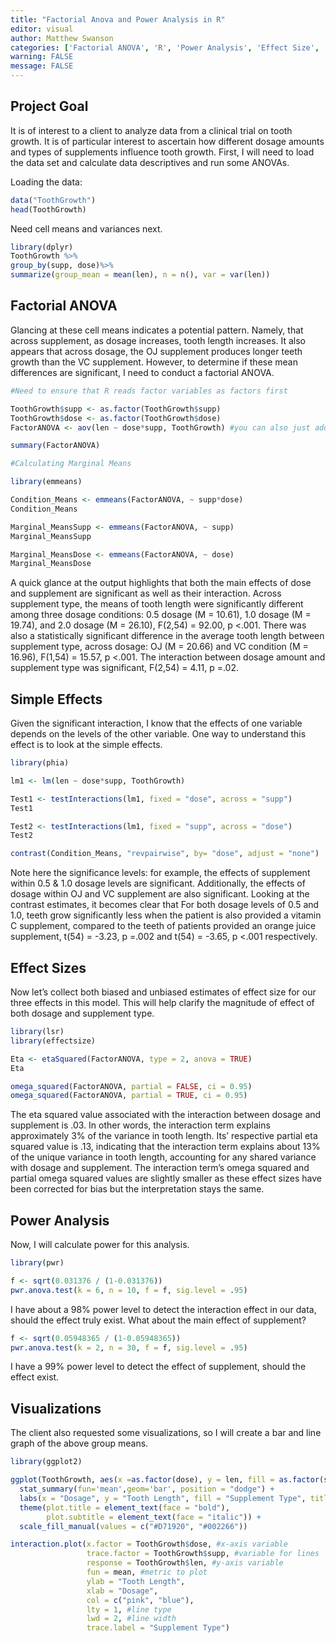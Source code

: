 ---
title: "Factorial Anova and Power Analysis in R"
editor: visual
author: Matthew Swanson
categories: ['Factorial ANOVA', 'R', 'Power Analysis', 'Effect Size', 'Clinical Trial Data']
warning: FALSE
message: FALSE
---

::: text-center
# **Project Goal**
:::

It is of interest to a client to analyze data from a clinical trial on tooth growth. It is of particular interest to ascertain how different dosage amounts and types of supplements influence tooth growth. First, I will need to load the data set and calculate data descriptives and run some ANOVAs.

Loading the data:

```{r}
data("ToothGrowth")
head(ToothGrowth)
```

Need cell means and variances next.

```{r}
library(dplyr)
ToothGrowth %>%
group_by(supp, dose)%>%
summarize(group_mean = mean(len), n = n(), var = var(len)) 
```

::: text-center
# **Factorial ANOVA**
:::

Glancing at these cell means indicates a potential pattern. Namely, that across supplement, as dosage increases, tooth length increases. It also appears that across dosage, the OJ supplement produces longer teeth growth than the VC supplement. However, to determine if these mean differences are significant, I need to conduct a factorial ANOVA.

```{r}
#Need to ensure that R reads factor variables as factors first

ToothGrowth$supp <- as.factor(ToothGrowth$supp)
ToothGrowth$dose <- as.factor(ToothGrowth$dose)
FactorANOVA <- aov(len ~ dose*supp, ToothGrowth) #you can also just add in dose*supp and R understands to include the interaction and both main effects in the model - nice way to shorten code

summary(FactorANOVA)

#Calculating Marginal Means

library(emmeans)

Condition_Means <- emmeans(FactorANOVA, ~ supp*dose)
Condition_Means

Marginal_MeansSupp <- emmeans(FactorANOVA, ~ supp)
Marginal_MeansSupp

Marginal_MeansDose <- emmeans(FactorANOVA, ~ dose)
Marginal_MeansDose
```

A quick glance at the output highlights that both the main effects of dose and supplement are significant as well as their interaction. Across supplement type, the means of tooth length were significantly different among three dosage conditions: 0.5 dosage (M = 10.61), 1.0 dosage (M = 19.74), and 2.0 dosage (M = 26.10), F(2,54) = 92.00, p \<.001. There was also a statistically significant difference in the average tooth length between supplement type, across dosage: OJ (M = 20.66) and VC condition (M = 16.96), F(1,54) = 15.57, p \<.001. The interaction between dosage amount and supplement type was significant, F(2,54) = 4.11, p =.02.

::: text-center
## **Simple Effects**
:::

Given the significant interaction, I know that the effects of one variable depends on the levels of the other variable. One way to understand this effect is to look at the simple effects.

```{r}
library(phia)

lm1 <- lm(len ~ dose*supp, ToothGrowth)

Test1 <- testInteractions(lm1, fixed = "dose", across = "supp")
Test1

Test2 <- testInteractions(lm1, fixed = "supp", across = "dose")
Test2

contrast(Condition_Means, "revpairwise", by= "dose", adjust = "none")
```

Note here the significance levels: for example, the effects of supplement within 0.5 & 1.0 dosage levels are significant. Additionally, the effects of dosage within OJ and VC supplement are also significant. Looking at the contrast estimates, it becomes clear that For both dosage levels of 0.5 and 1.0, teeth grow significantly less when the patient is also provided a vitamin C supplement, compared to the teeth of patients provided an orange juice supplement, t(54) = -3.23, p =.002 and t(54) = -3.65, p \<.001 respectively.

::: text-center
## **Effect Sizes**
:::

Now let's collect both biased and unbiased estimates of effect size for our three effects in this model. This will help clarify the magnitude of effect of both dosage and supplement type.

```{r}
library(lsr)
library(effectsize)

Eta <- etaSquared(FactorANOVA, type = 2, anova = TRUE)
Eta

omega_squared(FactorANOVA, partial = FALSE, ci = 0.95)
omega_squared(FactorANOVA, partial = TRUE, ci = 0.95)
```

The eta squared value associated with the interaction between dosage and supplement is .03. In other words, the interaction term explains approximately 3% of the variance in tooth length. Its' respective partial eta squared value is .13, indicating that the interaction term explains about 13% of the unique variance in tooth length, accounting for any shared variance with dosage and supplement. The interaction term's omega squared and partial omega squared values are slightly smaller as these effect sizes have been corrected for bias but the interpretation stays the same.

::: text-center
# **Power Analysis**
:::

Now, I will calculate power for this analysis.

```{r}
library(pwr)

f <- sqrt(0.031376 / (1-0.031376))
pwr.anova.test(k = 6, n = 10, f = f, sig.level = .95)
```

I have about a 98% power level to detect the interaction effect in our data, should the effect truly exist. What about the main effect of supplement?

```{r}
f <- sqrt(0.05948365 / (1-0.05948365))
pwr.anova.test(k = 2, n = 30, f = f, sig.level = .95)
```

I have a 99% power level to detect the effect of supplement, should the effect exist.

::: text-center
# **Visualizations**
:::

The client also requested some visualizations, so I will create a bar and line graph of the above group means.

```{r}
library(ggplot2)

ggplot(ToothGrowth, aes(x =as.factor(dose), y = len, fill = as.factor(supp))) + 
  stat_summary(fun='mean',geom='bar', position = "dodge") +
  labs(x = "Dosage", y = "Tooth Length", fill = "Supplement Type", title = "Figure 1", subtitle = "Mean Tooth Length Scores by Dosage and Supplement")+
  theme(plot.title = element_text(face = "bold"),
        plot.subtitle = element_text(face = "italic")) +
  scale_fill_manual(values = c("#D71920", "#002266"))

interaction.plot(x.factor = ToothGrowth$dose, #x-axis variable
                 trace.factor = ToothGrowth$supp, #variable for lines
                 response = ToothGrowth$len, #y-axis variable
                 fun = mean, #metric to plot
                 ylab = "Tooth Length",
                 xlab = "Dosage",
                 col = c("pink", "blue"),
                 lty = 1, #line type
                 lwd = 2, #line width
                 trace.label = "Supplement Type")
```
